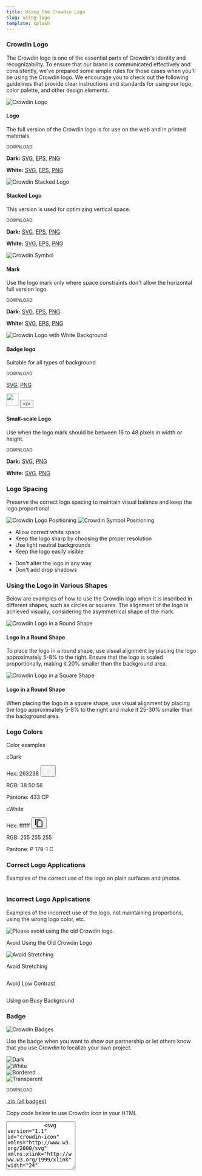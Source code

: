 ```yaml
---
title: Using the Crowdin Logo
slug: using-logo
template: splash
---
```




<script is:inline>{`
    document.addEventListener('DOMContentLoaded', () => {
        var variableBackground = document.querySelectorAll('#white-logo, #plate-logo');
        for (var i = 0; i < variableBackground.length; i++){
            variableBackground[i].addEventListener("mouseenter", function (){
                this.style.backgroundImage = 'none';
                var hue = Math.floor(Math.random() * 360),
                    saturation =  Math.floor(Math.random() * 100),
                    lightness =  Math.floor(Math.random() * 50),
                    color = "hsl(" + hue + ", " + saturation + "%, " + lightness + "%)";
                this.style.backgroundColor = color;
            });
        }
    });

`}
</script>

### Crowdin Logo

<div class="row">
    <div class="col-lg-8 col-xl-5 mb-4">
        <p>The Crowdin logo is one of the essential parts of Crowdin's identity and recognizability. To ensure that our brand is communicated effectively and consistently, we've prepared some simple rules for those cases when you'll be using the Crowdin logo. We encourage you to check out the following guidelines that provide clear instructions and standards for using our logo, color palette, and other design elements.</p>
    </div>
</div>

<div class="all-logos">
    <div class="grid grid cols-1 sm:grid-cols-2 md:grid-cols-3 gap-8">
        <div class="all-logos__item all-logos__item--full !mt-0">
            <div class="logo-preview square-preview gray">
                <Image class="img-responsive no-styles no-shadow" src={crowdinCoreLogo} alt="Crowdin Logo"/>
            </div>
            <h4>Logo</h4>
            <p class="desc">The full version of the Crowdin logo is for use on the web and in printed materials.</p>
            <div>
                <p class="mb-1 !mt-0">
                    <small class="text-muted">DOWNLOAD</small>
                </p>
                <p class="mb-1 !mt-0">
                    <strong>Dark:</strong>
                    <a target="_blank" href="/images/logos/core-logo/svg/crowdin-core-logo-cDark.svg">SVG</a>,
                    <a target="_blank" href="/images/logos/core-logo/eps/crowdin-core-logo-cDark.eps">EPS</a>,
                    <a target="_blank" href="/images/logos/core-logo/png/crowdin-core-logo-cDark.png">PNG</a>
                </p>
                <p class="mb-1 !mt-0">
                    <strong>White:</strong>
                    <a target="_blank" href="/images/logos/core-logo/svg/crowdin-core-logo-cWhite.svg">SVG</a>,
                    <a target="_blank" href="/images/logos/core-logo/eps/crowdin-core-logo-cWhite.eps">EPS</a>,
                    <a target="_blank" href="/images/logos/core-logo/png/crowdin-core-logo-cWhite.png">PNG</a>
                </p>
            </div>
        </div>
        <div class="col all-logos__item--full-stacked !mt-0">
            <div class="logo-preview square-preview gray">
                <Image class="img-responsive no-styles no-shadow" src={crowdinStackedLogo} alt="Crowdin Stacked Logo"/>
            </div>
            <h4>Stacked Logo</h4>
            <p class="desc">This version is used for optimizing vertical space.</p>
            <div>
                <p class="mb-1 !mt-0"><small class="text-muted">DOWNLOAD</small></p>
                <p class="mb-1 !mt-0">
                    <strong>Dark:</strong>
                    <a target="_blank" href="/images/logos/stacked-logo/svg/crowdin-stacked-logo-cDark.svg">SVG</a>,
                    <a target="_blank" href="/images/logos/stacked-logo/eps/crowdin-stacked-logo-cDark.eps">EPS</a>,
                    <a target="_blank" href="/images/logos/stacked-logo/png/crowdin-stacked-logo-cDark.png">PNG</a>
                </p>
                <p class="mb-1 !mt-0">
                    <strong>White:</strong>
                    <a target="_blank" href="/images/logos/stacked-logo/svg/crowdin-stacked-logo-cWhite.svg">SVG</a>,
                    <a target="_blank" href="/images/logos/stacked-logo/eps/crowdin-stacked-logo-cWhite.eps">EPS</a>,
                    <a target="_blank" href="/images/logos/stacked-logo/png/crowdin-stacked-logo-cWhite.png">PNG</a>
                </p>
            </div>
        </div>
        <div class="all-logos__item all-logos__item--symbol !mt-0">
            <div class="logo-preview square-preview gray">
                <Image class="img-responsive no-styles no-shadow" src={crowdinSymbol} alt="Crowdin Symbol"/>
            </div>
            <h4>Mark</h4>
            <p class="desc">Use the logo mark only where space constraints don't allow the horizontal full version logo.</p>
            <div>
                <p class="mb-1 !mt-0"><small class="text-muted">DOWNLOAD</small></p>
                <p class="mb-1 !mt-0">
                    <strong>Dark:</strong>
                    <a target="_blank" href="/images/logos/symbol/svg/crowdin-symbol-cDark.svg">SVG</a>,
                    <a target="_blank" href="/images/logos/symbol/eps/crowdin-symbol-cDark.eps">EPS</a>,
                    <a target="_blank" href="/images/logos/symbol/png/crowdin-symbol-cDark.png">PNG</a>
                </p>
                <p class="mb-1 !mt-0">
                    <strong>White:</strong>
                    <a target="_blank" href="/images/logos/symbol/svg/crowdin-symbol-cWhite.svg">SVG</a>,
                    <a target="_blank" href="/images/logos/symbol/eps/crowdin-symbol-cWhite.eps">EPS</a>,
                    <a target="_blank" href="/images/logos/symbol/png/crowdin-symbol-cWhite.png">PNG</a>
                </p>
            </div>
        </div>
        <div class="all-logos__item all-logos__item--full !mt-0">
            <div class="logo-preview square-preview transparent" id="plate-logo">
                <Image class="img-responsive no-styles no-shadow" src={crowdinBadgeLogo} alt="Crowdin Logo with White Background" />
            </div>
            <h4>Badge logo</h4>
            <p class="desc">Suitable for all types of background</p>
            <div>
                <p class="mb-1 !mt-0"><small class="text-muted">DOWNLOAD</small></p>
                <p class="mb-1 !mt-0">
                    <a target="_blank" href="/images/logos/plate/svg/crowdin-logo-with-plate.svg">SVG</a>,
                    <a target="_blank" href="/images/logos/plate/png/crowdin-logo-with-plate.png">PNG</a>
                </p>
            </div>
        </div>
        <div class="all-logos__item all-logos__item--icon !mt-0">
            <div class="logo-preview square-preview gray icon-preview d-flex flex-column">
                <Image width="32px" class="img-responsive no-styles no-shadow" src={crowdinIconLogo} alt=""/>
                <button type="button" class="btn btn-primary btn-sm show-code" >&lt;/&gt;</button>
            </div>
            <h4>Small-scale Logo</h4>
            <p class="desc">Use when the logo mark should be between 16 to 48 pixels in width or height.</p>
            <div>
                <p class="mb-1 !mt-0"><small class="text-muted">DOWNLOAD</small></p>
                <p class="mb-1 !mt-0">
                    <strong>Dark:</strong>
                    <a target="_blank" href="/images/logos/small-scale-logo/svg/smallscale-logo-cDark.svg">SVG</a>,
                    <a target="_blank" href="/images/logos/small-scale-logo/png/smallscale-logo-cDark.png">PNG</a>
                </p>
                <p class="mb-1 !mt-0">
                    <strong>White:</strong>
                    <a target="_blank" href="/images/logos/small-scale-logo/svg/smallscale-logo-cWhite.svg">SVG</a>,
                    <a target="_blank" href="/images/logos/small-scale-logo/png/smallscale-logo-cWhite.png">PNG</a>
                </p>
            </div>
        </div>
    </div>
</div>

### Logo Spacing

<p>Preserve the correct logo spacing to maintain visual balance and keep the logo proportional.</p>

<div class="examples-spacing">
    <div class="logo-preview gray logos-2">
        <Image class="img-responsive no-styles no-shadow" src={crowdinSpacingLogoExample} alt="Crowdin Logo Positioning"/>
        <Image class="img-responsive no-styles no-shadow" src={crowdinSymbolPositionExample} alt="Crowdin Symbol Positioning"/>
    </div>
</div>

<div class="grid grid-cols-1 sm:grid-cols-2 gap-8">
    <div>
        <ul class="dos-donts-list">
            <li class="item item--do">Allow correct white space</li>
            <li class="item item--do">Keep the logo sharp by choosing the proper resolution</li>
            <li class="item item--do">Use light neutral backgrounds</li>
            <li class="item item--do">Keep the logo easily visible</li>
        </ul>
    </div>
    <div>
        <ul class="dos-donts-list">
            <li class="item item--dont">Don't alter the logo in any way</li>
            <li class="item item--dont">Don't add drop shadows</li>
        </ul>
    </div>
</div>

### Using the Logo in Various Shapes

<p>Below are examples of how to use the Crowdin logo when it is inscribed in different shapes, such as circles or squares. The alignment of the logo is achieved visually, considering the asymmetrical shape of the mark.</p>

<div class="grid grid-cols-1 sm:grid-cols-2 gap-8">
    <div class="all-logos__item all-logos__item--full !mt-0">
        <div class="logo-preview square-preview gray">
            <Image class="img-responsive no-styles no-shadow" src={crowdinLogoInRoundShape} alt="Crowdin Logo in a Round Shape" />
        </div>
        <h4>Logo in a Round Shape</h4>
        <p class="desc">To place the logo in a round shape, use visual alignment by placing the logo approximately 5-8% to the right. Ensure that the logo is scaled proportionally, making it 20% smaller than the background area.</p>
    </div>
    <div class="all-logos__item all-logos__item--full !mt-0">
        <div class="logo-preview square-preview gray">
            <Image class="img-responsive no-styles no-shadow" src={crowdinLogoInSquareShape} alt="Crowdin Logo in a Square Shape" />
        </div>
        <h4>Logo in a Round Shape</h4>
        <p class="desc">When placing the logo in a square shape, use visual alignment by placing the logo approximately 5-8% to the right and make it 25-30% smaller than the background area.</p>
    </div>
</div>

### Logo Colors

<p>Color examples</p>

<div class="color-usage">
    <div class="grid grid-cols-1 sm:grid-cols-2 gap-8">
        <div class="!mt-0">
            <div class="logo-preview color-preview dark">
                <p class="h3">cDark</p>
                <p>
                    <span class="align-middle">Hex: </span>
                    <span class="color-wrapper align-middle" id="dark-color">263238</span>
                    <button data-clipboard-text="263238" type="button" id="copy-dark-color" class="btn color-btn btn-icon-only ml-2">
                        <svg xmlns="http://www.w3.org/2000/svg" width="24" height="24">
                            <path fill="none" d="M0 0h24v24H0V0z"/>
                            <path fill="#ffffff" d="M16 1H4c-1.1 0-2 .9-2 2v14h2V3h12V1zm3 4H8c-1.1 0-2 .9-2 2v14c0 1.1.9 2 2 2h11c1.1 0 2-.9 2-2V7c0-1.1-.9-2-2-2zm0 16H8V7h11v14z"/>
                        </svg>
                    </button>
                </p>
                <p>RGB: 38  50  56</p>
                <p>Pantone: 433 CP</p>
            </div>
        </div>
        <div class="!mt-0">
            <div class="logo-preview color-preview white">
                <p class="h3">cWhite</p>
                <p>
                    <span class="align-middle">Hex: </span>
                    <span contenteditable="true" class="align-middle color-wrapper" id="#white-color">ffffff</span>
                    <button data-clipboard-text="ffffff" type="button" id="copy-dark-color" class="btn color-btn btn-icon-only ml-2">
                        <svg xmlns="http://www.w3.org/2000/svg" width="24" height="24"><path fill="none" d="M0 0h24v24H0V0z"/><path d="M16 1H4c-1.1 0-2 .9-2 2v14h2V3h12V1zm3 4H8c-1.1 0-2 .9-2 2v14c0 1.1.9 2 2 2h11c1.1 0 2-.9 2-2V7c0-1.1-.9-2-2-2zm0 16H8V7h11v14z"/></svg>
                    </button>
                </p>
                <p>RGB: 255  255  255</p>
                <p>Pantone: P 179-1 C</p>
            </div>
        </div>
    </div>
</div>

### Correct Logo Applications

<p>Examples of the correct use of the logo on plain surfaces and photos.</p>

<div class="logo-application">
    <div class="grid grid-cols-1 sm:grid-cols-2 md:grid-cols-3 gap-8">
        <div class="!mt-0">
            <div class="logo-preview gray">
                <Image class="img-responsive no-styles no-shadow mx-auto" src={crowdinCoreLogocDark} alt="" />
            </div>
        </div>
        <div class="!mt-0">
            <div class="logo-preview gradient" id="white-logo">
                <Image class="img-responsive no-styles no-shadow mx-auto" src={crowdinCoreLogocWhite} alt="" />
            </div>
        </div>
        <div class="!mt-0">
            <div class="logo-preview photo">
                <Image  class="img-responsive no-styles no-shadow" src={crowdinCoreLogocWhite} alt="" />
            </div>
        </div>
    </div>
</div>

### Incorrect Logo Applications

<p>Examples of the incorrect use of the logo, not maintaining proportions, using the wrong logo color, etc.</p>

<div class="logo-application logo-application--incorrect">
    <div class="grid grid-cols-1 sm:grid-cols-2 md:grid-cols-3 gap-8">
        <div class="!mt-0">
            <div class="logo-preview gray">
                <Image
                    class="no-styles m-auto no-shadow"
                    src={oldLogoDont}
                    alt="Please avoid using the old Crowdin logo."
                    style=" max-height: 170px; width: auto;"
                />
            </div>
            <div class="dos-donts-list">
                <p class="item item--dont">Avoid Using the Old Crowdin Logo</p>
            </div>
        </div>
        <div class="!mt-0">
            <div class="logo-preview gray">
                <Image class="distorted no-shadow no-styles" src={crowdinCoreLogoCDarkPng} alt="Avoid Stretching" />
            </div>
            <div class="dos-donts-list">
                <p class="item item--dont">Avoid Stretching</p>
            </div>
        </div>
        <div class="!mt-0">
            <div class="logo-preview dark-gray">
                <Image class="img-responsive no-styles no-shadow mx-auto" src={crowdinCoreLogocDark} alt="" />
            </div>
            <div class="dos-donts-list">
                <p class="item item--dont">Avoid Low Contrast</p>
            </div>
        </div>
        <div class="col-sm-4">
            <div class="logo-preview photo photo--busy">
                <Image class="img-responsive no-styles no-shadow mx-auto" src={crowdinCoreLogocWhite} alt="" />
            </div>
            <div class="dos-donts-list">
                <p class="item item--dont">Using on Busy Background</p>
            </div>
        </div>
    </div>
</div>

### Badge

<Image class="img-responsive no-styles no-shadow mb-8" src={badgesImage} alt="Crowdin Badges" />

<p>Use the badge when you want to show our partnership or let others know that you use Crowdin to localize your own project.</p>

<div class="logo-preview gray badges mb-4 logos-4">
    <div class="badge-item !mt-0">
        <Image class="img-responsive no-styles no-shadow mb-2" src={localizationAtDarkRounded} alt="Dark" />
    </div>
    <div class="badge-item !mt-0">
        <Image class="img-responsive no-styles no-shadow mb-2" src={localizationAtWhiteRounded} alt="White" />
    </div>
    <div class="badge-item !mt-0">
        <Image class="img-responsive no-styles no-shadow mb-2" src={localizationAtWhiteRoundedBordered} alt="Bordered" />
    </div>
    <div class="badge-item !mt-0">
        <Image class="img-responsive no-styles no-shadow" src={localizationAtTransparent} alt="Transparent" />
    </div>
</div>
<div>
    <p class="mb-1 !mt-0"><small class="text-muted">DOWNLOAD</small></p>
    <a href="/images/badges/localization-at-crowdin–badges.zip">.zip (all badges)</a>
</div>

<Modal>
    <div class="modal-body w-full">
        <p class="text-left mb-3">Copy code below to use Crowdin icon in your HTML</p>
        <textarea class="form-control" readonly id="exampleFormControlTextarea1" rows="8">
            <svg version="1.1" id="crowdin-icon" xmlns="http://www.w3.org/2000/svg" xmlns:xlink="http://www.w3.org/1999/xlink" width="24" height="24" x="0px" y="0px" viewBox="0 0 24 24" fill="black" style="enable-background:new 0 0 24 24;" xml:space="preserve"> <path d="M15.8,17.4c-0.6,0-1.1-0.2-1.5-0.5c-0.5-0.4-0.9-1-0.9-1.7c0-0.4,0.4-0.4,0.4-0.4h0.9c0.3,0,0.4,0.4,0.4,0.5 c0.1,1,0.7,1.4,1.1,1.6C16.4,17,16.3,17.4,15.8,17.4L15.8,17.4z M10.6,12.5l-1.8-0.2C8,12,8,11.3,8.1,11.1c0.1-0.7,0.4-1.4,0.7-2 c0.5-0.7,1.2-1.4,2.1-1.9c1.7-1,4.1-1.6,6.7-1.6c1.9,0,3.9,0.3,3.9,0.3c0.2,0,0.3,0.2,0.3,0.4c0,0.2-0.1,0.4-0.3,0.4h-0.8 c-2.7,0-4.6,0.4-6,1.2s-2.4,2-3,3.7C11.6,11.7,11.4,12.6,10.6,12.5L10.6,12.5z M12.9,19.8c-1.3,0-2.6-0.6-3.5-1.6 c-0.8-0.9-1.3-1.8-1.4-2.9c-0.1-0.8,0.3-1,0.7-1l1.8,0.2c0.4,0.1,0.7,0.3,0.8,0.8c0.4,2.5,1.9,3.5,2.9,3.8c0.2,0,0.3,0.1,0.3,0.3 c0,0.2-0.1,0.3-0.3,0.4C13.7,19.8,13.3,19.8,12.9,19.8L12.9,19.8z M9.1,22c-0.7,0-1.4-0.1-2.1-0.2c-1.1-0.2-2-0.5-2.8-1.1 c-1.9-1.2-3-3.4-3.2-5.9c0-0.6-0.1-1.8,1.3-1.7c0.6,0,1.5,0.3,2.2,0.5c0.8,0.2,1.2,0.9,1.2,1.5c0,3.6,3.2,6,4.6,6 c0.6,0,0.4,0.7,0.1,0.7C10,22,9.4,22,9.1,22L9.1,22z M4.2,11.5c-0.6-0.1-1.1-0.3-1.6-0.5C1,10.6,1.3,8.9,1.4,8.5 c1.5-4.4,6.2-5.9,10-6.3c3.6-0.4,7.3-0.1,10.8,0.9c0.3,0.1,1.2,0.3,0.7,0.8c-0.3,0.3-1.6,0-1.9,0c-2-0.2-4.1-0.2-6.1,0.1 c-2.2,0.3-4.4,1-6.1,2.5c-1,0.7-2.5,3.2-2.5,3.5C6.2,10.3,5.8,11.7,4.2,11.5L4.2,11.5z M13.3,12.3c0.3-1.4,1.7-3.6,5.9-3.4 c1,0,0.5,0.7,0,0.7c-2.4-0.1-3.5,1.5-4.1,3c-0.2,0.5-0.6,0.6-1.2,0.5C13.6,13,13.2,13,13.3,12.3L13.3,12.3z" /> </svg>
        </textarea>
    </div>
</Modal>